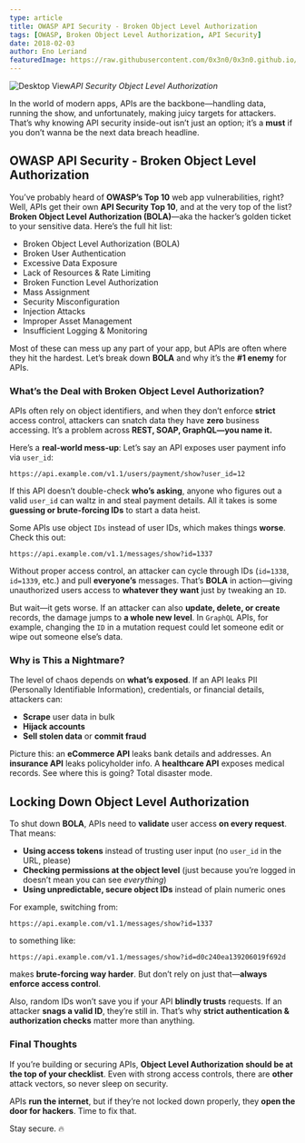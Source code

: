 ```yaml
---
type: article
title: OWASP API Security - Broken Object Level Authorization
tags: [OWASP, Broken Object Level Authorization, API Security]
date: 2018-02-03
author: Eno Leriand
featuredImage: https://raw.githubusercontent.com/0x3n0/0x3n0.github.io/master/assets/img/blogging/API_Security.jpg
---
```


![Desktop View](https://raw.githubusercontent.com/0x3n0/0x3n0.github.io/master/assets/img/blogging/API_Security.jpg)_API Security Object Level Authorization_

In the world of modern apps, APIs are the backbone—handling data, running the show, and unfortunately, making juicy targets for attackers. That’s why knowing API security inside-out isn’t just an option; it’s a **must** if you don’t wanna be the next data breach headline.

## OWASP API Security - Broken Object Level Authorization

You’ve probably heard of **OWASP’s Top 10** web app vulnerabilities, right? Well, APIs get their own **API Security Top 10**, and at the very top of the list? **Broken Object Level Authorization (BOLA)**—aka the hacker’s golden ticket to your sensitive data. Here’s the full hit list:

- Broken Object Level Authorization (BOLA)
- Broken User Authentication
- Excessive Data Exposure
- Lack of Resources & Rate Limiting
- Broken Function Level Authorization
- Mass Assignment
- Security Misconfiguration
- Injection Attacks
- Improper Asset Management
- Insufficient Logging & Monitoring

Most of these can mess up any part of your app, but APIs are often where they hit the hardest. Let’s break down **BOLA** and why it’s the **#1 enemy** for APIs.

### What’s the Deal with Broken Object Level Authorization?

APIs often rely on object identifiers, and when they don’t enforce **strict** access control, attackers can snatch data they have **zero** business accessing. It’s a problem across **REST, SOAP, GraphQL—you name it.**

Here’s a **real-world mess-up**: Let’s say an API exposes user payment info via `user_id`:

```url
https://api.example.com/v1.1/users/payment/show?user_id=12
```

If this API doesn’t double-check **who’s asking**, anyone who figures out a valid `user_id` can waltz in and steal payment details. All it takes is some **guessing or brute-forcing IDs** to start a data heist.

Some APIs use object `IDs` instead of user IDs, which makes things **worse**. Check this out:

```url
https://api.example.com/v1.1/messages/show?id=1337
```

Without proper access control, an attacker can cycle through IDs (`id=1338`, `id=1339`, etc.) and pull **everyone’s** messages. That’s **BOLA** in action—giving unauthorized users access to **whatever they want** just by tweaking an `ID`.

But wait—it gets worse. If an attacker can also **update, delete, or create** records, the damage jumps to **a whole new level**. In `GraphQL` APIs, for example, changing the `ID` in a mutation request could let someone edit or wipe out someone else’s data.

### Why is This a Nightmare?

The level of chaos depends on **what’s exposed**. If an API leaks PII (Personally Identifiable Information), credentials, or financial details, attackers can:

- **Scrape** user data in bulk
- **Hijack accounts**
- **Sell stolen data** or **commit fraud**

Picture this: an **eCommerce API** leaks bank details and addresses. An **insurance API** leaks policyholder info. A **healthcare API** exposes medical records. See where this is going? Total disaster mode.

## Locking Down Object Level Authorization

To shut down **BOLA**, APIs need to **validate** user access **on every request**. That means:

- **Using access tokens** instead of trusting user input (no `user_id` in the URL, please)
- **Checking permissions at the object level** (just because you’re logged in doesn’t mean you can see *everything*)
- **Using unpredictable, secure object IDs** instead of plain numeric ones

For example, switching from:

```url
https://api.example.com/v1.1/messages/show?id=1337
```

to something like:

```url
https://api.example.com/v1.1/messages/show?id=d0c240ea139206019f692d
```

makes **brute-forcing way harder**. But don’t rely on just that—**always enforce access control**.

Also, random IDs won’t save you if your API **blindly trusts** requests. If an attacker **snags a valid ID**, they’re still in. That’s why **strict authentication & authorization checks** matter more than anything.

### Final Thoughts

If you’re building or securing APIs, **Object Level Authorization should be at the top of your checklist**. Even with strong access controls, there are **other** attack vectors, so never sleep on security.

APIs **run the internet**, but if they’re not locked down properly, they **open the door for hackers**. Time to fix that.

Stay secure. 🔥



